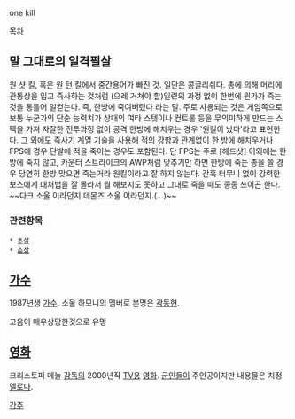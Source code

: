 one kill

[[목차]]
== 말 그대로의 일격필살 ==

원 샷 킬, 혹은 원 턴 킬에서 중간용어가 빠진 것. 일단은 콩글리쉬다. 총에 의해 머리에 관통상을 입고 즉사하는 것처럼 (으레 거쳐야 할)일련의 과정 없이 한번에 뭔가가 죽는 것을 통틀어 일컫는다. 즉, 한방에 죽여버렸다 라는 말. 주로 사용되는 것은 게임쪽으로 보통 누군가의 단순 능력치가 상대의 여타 스텟이나 컨트롤 등을 무의미하게 만드는 스펙을 가져 자잘한 전투과정 없이 공격 한방에 해치우는 경우 '원킬이 났다'라고 표현한다. 그 외에도 [[즉사기]] 계열 기술을 사용해 적의 강함과 관계없이 한 방에 해치우거나 FPS에 경우 단발에 적을 죽이는 경우도 포함된다. 단 FPS는 주로 [헤드샷] 이외에는 한방에 죽지 않고, 카운터 스트라이크의 AWP처럼 맞추기만 하면 한방에 죽는 총을 쓸 경우 당연히 한방 맞으면 죽는거라 원킬이라고 잘 하지 않는다. 간혹 터무니 없이 강력한 보스에게 대처법을 잘 몰라서 뭘 해보지도 못하고 그대로 죽을 때도 종종 쓰이곤 한다. ~~다크 소울 이라던지 데몬즈 소울 이라던지.(...)~~

=== 관련항목 ===
 * [[초살]]
 * [[순살]]

== [[가수]] ==
1987년생 [[가수]]. 소울 하모니의 멤버로 본명은 [[곽동현]].

고음이 매우상당한것으로 유명
== [[영화]] ==
크리스토퍼 메놀 [[감독]]의 2000년작 [[TV]]용 [[영화]]. [[군인]]들이 주인공이지만 내용물은 치정 [[멜로]]다.

[[각주]]
